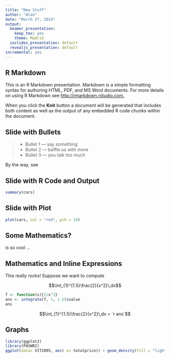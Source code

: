 ```yaml
---
title: "New Stuff"
author: "Alan"
date: "March 27, 2014"
output:
  beamer_presentation:
    keep_tex: yes
    theme: Madrid
  ioslides_presentation: default
  revealjs_presentation: default
incremental: yes
---
```


## R Markdown

This is an R Markdown presentation. Markdown is a simple formatting syntax for authoring HTML, PDF, and MS Word documents. For more details on using R Markdown see [http://rmarkdown.rstudio.com.](http://rmarkdown.rstudio.com)

\pause

When you click the **Knit** button a document will be generated that includes both content as well as the output of any embedded R code chunks within the document.

## Slide with Bullets

>- Bullet 1 --- say something
>- Bullet 2 --- baffle us with more
>- Bullet 3 --- you talk too much


By the way, see \eqref{CDF}

## Slide with R Code and Output

```r
summary(cars)
```

## Slide with Plot

```r
plot(cars, col = "red", pch = 19)
```



## Some Mathematics?

\LaTeX is so cool ...

\begin{equation}\label{CDF}
F(x) = \int_{-\infty}^{x}f(x)\,dx
\end{equation}

\textbf{Now, we use the \LaTeX{} environment \texttt{enumerate}.}

\begin{enumerate}
\item Say something
\pause
\item Say some more
\pause
\item Shut up...you said too much
\end{enumerate}

## Mathematics and Inline Expressions

This really rocks!  Suppose we want to compute

$$\int_{1}^{1.5}\frac{2}{x^2}\,dx$$

\pause

```r
f <- function(x){2/x^2}
ans <- integrate(f, 1, 1.5)$value
ans
```

\pause

$$\int_{1}^{1.5}\frac{2}{x^2}\,dx = `r ans`$$

## \texttt{ggplot2} Graphs

```r
library(ggplot2)
library(PASWR2)
ggplot(data= VIT2005, aes( x= totalprice)) + geom_density(fill = "lightblue", alpha = .3) + theme_bw()
```